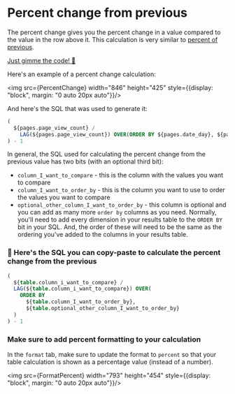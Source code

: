 
# Percent change from previous

The percent change gives you the percent change in a value compared to the value in the row above it. This calculation is very similar to [percent of previous](#percent-of-previous).

[Just gimme the code! 👾](#-heres-the-sql-you-can-copy-paste-to-calculate-the-percent-change-from-the-previous)

Here's an example of a percent change calculation:

<img src={PercentChange} width="846" height="425" style={{display: "block", margin: "0 auto 20px auto"}}/>

And here's the SQL that was used to generate it:

```sql
(
  ${pages.page_view_count} / 
    LAG(${pages.page_view_count}) OVER(ORDER BY ${pages.date_day}, ${pages.path})
) - 1
```

In general, the SQL used for calculating the percent change from the previous value has two bits (with an optional third bit):

- `column_I_want_to_compare` - this is the column with the values you want to compare
- `column_I_want_to_order_by` - this is the column you want to use to order the values you want to compare
- `optional_other_column_I_want_to_order_by` - this column is optional and you can add as many more `order by` columns as you need. Normally, you'll need to add every dimension in your results table to the `ORDER BY` bit in your SQL. And, the order of these will need to be the same as the ordering you've added to the columns in your results table.

### 👀 Here's the SQL you can copy-paste to calculate the percent change from the previous

```sql
(
  ${table.column_i_want_to_compare} / 
  LAG(${table.column_i_want_to_compare}) OVER(
    ORDER BY 
      ${table.column_I_want_to_order_by}, 
      ${table.optional_other_column_I_want_to_order_by}
  )
) - 1
```

### Make sure to add percent formatting to your calculation

In the `format` tab, make sure to update the format to `percent` so that your table calculation is shown as a percentage value (instead of a number).

<img src={FormatPercent} width="793" height="454" style={{display: "block", margin: "0 auto 20px auto"}}/>
